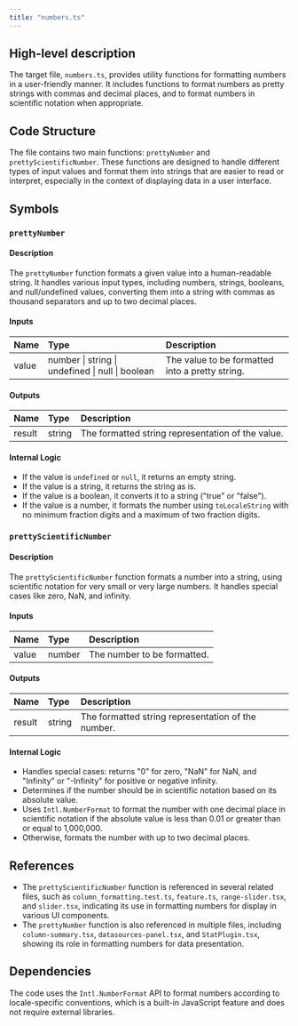 ```yaml
---
title: "numbers.ts"
---
```


## High-level description

The target file, `numbers.ts`, provides utility functions for formatting numbers in a user-friendly manner. It includes functions to format numbers as pretty strings with commas and decimal places, and to format numbers in scientific notation when appropriate.

## Code Structure

The file contains two main functions: `prettyNumber` and `prettyScientificNumber`. These functions are designed to handle different types of input values and format them into strings that are easier to read or interpret, especially in the context of displaying data in a user interface.

## Symbols

### `prettyNumber`
#### Description
The `prettyNumber` function formats a given value into a human-readable string. It handles various input types, including numbers, strings, booleans, and null/undefined values, converting them into a string with commas as thousand separators and up to two decimal places.

#### Inputs
| Name  | Type                        | Description                                      |
|:------|:----------------------------|:-------------------------------------------------|
| value | number \| string \| undefined \| null \| boolean | The value to be formatted into a pretty string. |

#### Outputs
| Name   | Type   | Description                                      |
|:-------|:-------|:-------------------------------------------------|
| result | string | The formatted string representation of the value.|

#### Internal Logic
- If the value is `undefined` or `null`, it returns an empty string.
- If the value is a string, it returns the string as is.
- If the value is a boolean, it converts it to a string ("true" or "false").
- If the value is a number, it formats the number using `toLocaleString` with no minimum fraction digits and a maximum of two fraction digits.

### `prettyScientificNumber`
#### Description
The `prettyScientificNumber` function formats a number into a string, using scientific notation for very small or very large numbers. It handles special cases like zero, NaN, and infinity.

#### Inputs
| Name  | Type   | Description                        |
|:------|:-------|:-----------------------------------|
| value | number | The number to be formatted.        |

#### Outputs
| Name   | Type   | Description                                      |
|:-------|:-------|:-------------------------------------------------|
| result | string | The formatted string representation of the number.|

#### Internal Logic
- Handles special cases: returns "0" for zero, "NaN" for NaN, and "Infinity" or "-Infinity" for positive or negative infinity.
- Determines if the number should be in scientific notation based on its absolute value.
- Uses `Intl.NumberFormat` to format the number with one decimal place in scientific notation if the absolute value is less than 0.01 or greater than or equal to 1,000,000.
- Otherwise, formats the number with up to two decimal places.

## References

- The `prettyScientificNumber` function is referenced in several related files, such as `column_formatting.test.ts`, `feature.ts`, `range-slider.tsx`, and `slider.tsx`, indicating its use in formatting numbers for display in various UI components.
- The `prettyNumber` function is also referenced in multiple files, including `column-summary.tsx`, `datasources-panel.tsx`, and `StatPlugin.tsx`, showing its role in formatting numbers for data presentation.

## Dependencies

The code uses the `Intl.NumberFormat` API to format numbers according to locale-specific conventions, which is a built-in JavaScript feature and does not require external libraries.